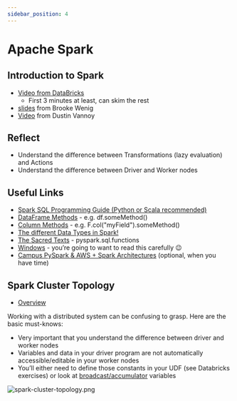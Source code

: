 ```yaml
---
sidebar_position: 4
---
```


# Apache Spark

## Introduction to Spark
* [Video from DataBricks](https://www.youtube.com/watch?v=p4PkA2huzVc)
  * First 3 minutes at least, can skim the rest
* [slides](https://brookewenig.com/SparkOverview.html#/) from Brooke Wenig
* [Video](https://www.youtube.com/watch?v=Ud6luYCkkMk&ab_channel=DustinVannoy) from Dustin Vannoy

## Reflect
* Understand the difference between Transformations (lazy evaluation) and Actions
* Understand the difference between Driver and Worker nodes

## Useful Links
* [Spark SQL Programming Guide (Python or Scala recommended)](http://spark.apache.org/docs/3.1.1/sql-getting-started.html)
* [DataFrame Methods](http://spark.apache.org/docs/3.1.1/api/python/reference/pyspark.sql.html#dataframe-apis) - e.g. df.someMethod()
* [Column Methods](http://spark.apache.org/docs/3.1.1/api/python/reference/pyspark.sql.html#column-apis) - e.g. F.col("myField").someMethod()
* [The different Data Types in Spark!](http://spark.apache.org/docs/3.1.1/api/python/reference/pyspark.sql.html#data-types)
* [The Sacred Texts](http://spark.apache.org/docs/3.1.1/api/python/reference/pyspark.sql.html#functions) - pyspark.sql.functions
* [Windows](http://spark.apache.org/docs/3.1.1/api/python/reference/pyspark.sql.html#window) - you’re going to want to read this carefully 😉
* [Campus PySpark & AWS + Spark Architectures](https://www.udemy.com/course/pyspark-aws-master-big-data-with-pyspark-and-aws/) (optional, when you have time)

## Spark Cluster Topology
* [Overview](https://spark.apache.org/docs/latest/cluster-overview.html)

Working with a distributed system can be confusing to grasp. Here are the basic must-knows:
  * Very important that you understand the difference between driver and worker nodes 
  * Variables and data in your driver program are not automatically accessible/editable in your worker nodes 
  * You’ll either need to define those constants in your UDF (see Databricks exercises) or look at [broadcast/accumulator](https://spark.apache.org/docs/2.2.0/rdd-programming-guide.html#broadcast-variables) variables

<div style={{textAlign: 'center'}}>

![spark-cluster-topology.png](./assets/spark-cluster-topology.png)

</div>